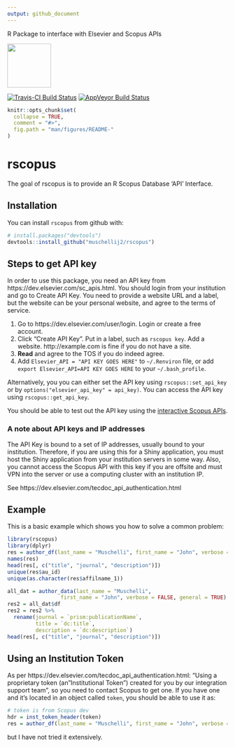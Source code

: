 ```yaml
---
output: github_document
---
```


<!-- README.md is generated from README.Rmd. Please edit that file -->

R Package to interface with Elsevier and Scopus APIs

<!-- ![Sticker](sticker.png) -->
<img src="sticker.png" width="100">


[![Travis-CI Build Status](https://travis-ci.org/muschellij2/rscopus.svg?branch=master)](https://travis-ci.org/muschellij2/rscopus)
[![AppVeyor Build Status](https://ci.appveyor.com/api/projects/status/github/muschellij2/rscopus?branch=master&svg=true)](https://ci.appveyor.com/project/muschellij2/rscopus)


```r
knitr::opts_chunk$set(
  collapse = TRUE,
  comment = "#>",
  fig.path = "man/figures/README-"
)
```

# rscopus

The goal of rscopus is to provide an R Scopus Database 'API' Interface.

## Installation

You can install `rscopus` from github with:

```r
# install.packages("devtools")
devtools::install_github("muschellij2/rscopus")
```

## Steps to get API key

In order to use this package, you need an API key from https://dev.elsevier.com/sc_apis.html.  You should login from your institution and go to Create API Key.  You need to provide a website URL and a label, but the website can be your personal website, and agree to the terms of service.  


1.  Go to https://dev.elsevier.com/user/login. Login or create a free account.
2.  Click "Create API Key".  Put in a label, such as `rscopus key`.  Add a website.  http://example.com is fine if you do not have a site.
3.  **Read** and agree to the TOS if you do indeed agree.
4.  Add `Elsevier_API = "API KEY GOES HERE"` to `~/.Renviron` file, or add `export Elsevier_API=API KEY GOES HERE` to your `~/.bash_profile`. 

Alternatively, you you can either set the API key using `rscopus::set_api_key` or by `options("elsevier_api_key" = api_key)`.  You can access the API key using `rscopus::get_api_key`. 

You should be able to test out the API key using the [interactive Scopus APIs](https://dev.elsevier.com/scopus.html).

### A note about API keys and IP addresses
The API Key is bound to a set of IP addresses, usually bound to your institution.  Therefore, if you are using this for a Shiny application, you must host the Shiny application from your institution servers in some way.  Also, you cannot access the Scopus API with this key if you are offsite and must VPN into the server or use a computing cluster with an institution IP.

See https://dev.elsevier.com/tecdoc_api_authentication.html


## Example

This is a basic example which shows you how to solve a common problem:

```r
library(rscopus)
library(dplyr)
res = author_df(last_name = "Muschelli", first_name = "John", verbose = FALSE, general = FALSE)
names(res)
head(res[, c("title", "journal", "description")])
unique(res$au_id)
unique(as.character(res$affilname_1))

all_dat = author_data(last_name = "Muschelli", 
                 first_name = "John", verbose = FALSE, general = TRUE)
res2 = all_dat$df
res2 = res2 %>% 
  rename(journal = `prism:publicationName`,
         title = `dc:title`,
         description = `dc:description`)
head(res[, c("title", "journal", "description")])
```

## Using an Institution Token

As per https://dev.elsevier.com/tecdoc_api_authentication.html: "Using a proprietary token (an "Institutional Token") created for you by our integration support team", so you need to contact Scopus to get one.  If you have one and it's located in an object called `token`, you should be able to use it as:

```r
# token is from Scopus dev
hdr = inst_token_header(token)
res = author_df(last_name = "Muschelli", first_name = "John", verbose = FALSE, general = FALSE, headers = hdr)
```

but I have not tried it extensively.
